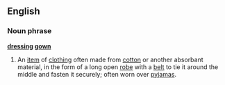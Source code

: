 ==English==
===Noun phrase===
'''[[dressing]] [[gown]]'''
#An [[item]] of [[clothing]] often made from [[cotton]] or another absorbant material, in the form of a long open [[robe]] with a [[belt]] to tie it around the middle and fasten it securely; often worn over [[pyjamas]].